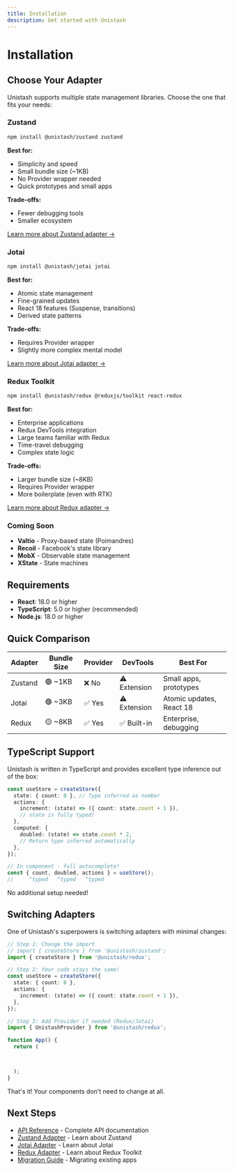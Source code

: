 ```yaml
---
title: Installation
description: Get started with Unistash
---
```


# Installation

## Choose Your Adapter

Unistash supports multiple state management libraries. Choose the one that fits your needs:

### Zustand

```bash
npm install @unistash/zustand zustand
```

**Best for:**

- Simplicity and speed
- Small bundle size (~1KB)
- No Provider wrapper needed
- Quick prototypes and small apps

**Trade-offs:**

- Fewer debugging tools
- Smaller ecosystem

[Learn more about Zustand adapter →](/docs/adapters/zustand)

### Jotai

```bash
npm install @unistash/jotai jotai
```

**Best for:**

- Atomic state management
- Fine-grained updates
- React 18 features (Suspense, transitions)
- Derived state patterns

**Trade-offs:**

- Requires Provider wrapper
- Slightly more complex mental model

[Learn more about Jotai adapter →](/docs/adapters/jotai)

### Redux Toolkit

```bash
npm install @unistash/redux @reduxjs/toolkit react-redux
```

**Best for:**

- Enterprise applications
- Redux DevTools integration
- Large teams familiar with Redux
- Time-travel debugging
- Complex state logic

**Trade-offs:**

- Larger bundle size (~8KB)
- Requires Provider wrapper
- More boilerplate (even with RTK)

[Learn more about Redux adapter →](/docs/adapters/redux)

### Coming Soon

- **Valtio** - Proxy-based state (Poimandres)
- **Recoil** - Facebook's state library
- **MobX** - Observable state management
- **XState** - State machines

## Requirements

- **React**: 18.0 or higher
- **TypeScript**: 5.0 or higher (recommended)
- **Node.js**: 18.0 or higher

## Quick Comparison

| Adapter | Bundle Size | Provider | DevTools     | Best For                 |
| ------- | ----------- | -------- | ------------ | ------------------------ |
| Zustand | 🟢 ~1KB     | ❌ No    | ⚠️ Extension | Small apps, prototypes   |
| Jotai   | 🟢 ~3KB     | ✅ Yes   | ⚠️ Extension | Atomic updates, React 18 |
| Redux   | 🟡 ~8KB     | ✅ Yes   | ✅ Built-in  | Enterprise, debugging    |

## TypeScript Support

Unistash is written in TypeScript and provides excellent type inference out of the box:

```typescript
const useStore = createStore({
  state: { count: 0 }, // Type inferred as number
  actions: {
    increment: (state) => ({ count: state.count + 1 }),
    // state is fully typed!
  },
  computed: {
    doubled: (state) => state.count * 2,
    // Return type inferred automatically
  },
});

// In component - full autocomplete!
const { count, doubled, actions } = useStore();
//     ^typed   ^typed   ^typed
```

No additional setup needed!

## Switching Adapters

One of Unistash's superpowers is switching adapters with minimal changes:

```typescript
// Step 1: Change the import
// import { createStore } from '@unistash/zustand';
import { createStore } from '@unistash/redux';

// Step 2: Your code stays the same!
const useStore = createStore({
  state: { count: 0 },
  actions: {
    increment: (state) => ({ count: state.count + 1 }),
  },
});

// Step 3: Add Provider if needed (Redux/Jotai)
import { UnistashProvider } from '@unistash/redux';

function App() {
  return (



  );
}
```

That's it! Your components don't need to change at all.

## Next Steps

- [API Reference](/docs/api-reference) - Complete API documentation
- [Zustand Adapter](/docs/adapters/zustand) - Learn about Zustand
- [Jotai Adapter](/docs/adapters/jotai) - Learn about Jotai
- [Redux Adapter](/docs/adapters/redux) - Learn about Redux Toolkit
- [Migration Guide](/docs/migration) - Migrating existing apps
